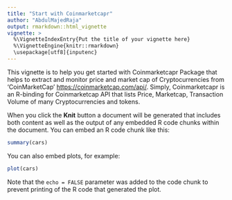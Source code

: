 ---
title: "Start with Coinmarketcapr"
author: "AbdulMajedRaja"
output: rmarkdown::html_vignette
vignette: >
  %\VignetteIndexEntry{Put the title of your vignette here}
  %\VignetteEngine{knitr::rmarkdown}
  \usepackage[utf8]{inputenc}
---

This vignette is to help you get started with Coinmarketcapr Package that helps to extract and monitor price and market cap of Cryptocurrencies from 'CoinMarketCap' <https://coinmarketcap.com/api/>. Simply, Coinmarketcapr is an R-binding for Coinmarketcap API that lists Price, Marketcap, Transaction Volume of many Cryptocurrencies and tokens. 

When you click the **Knit** button a document will be generated that includes both content as well as the output of any embedded R code chunks within the document. You can embed an R code chunk like this:

```{r}
summary(cars)
```

You can also embed plots, for example:

```{r, echo=FALSE}
plot(cars)
```

Note that the `echo = FALSE` parameter was added to the code chunk to prevent printing of the R code that generated the plot.
